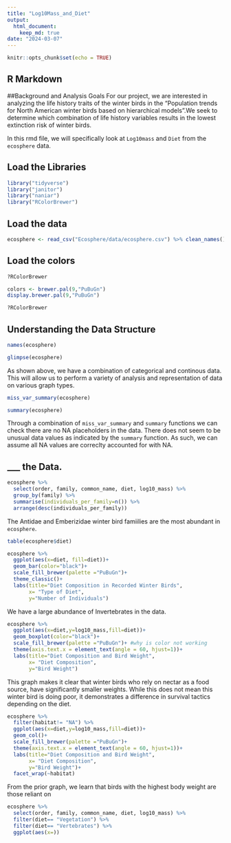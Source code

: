 ```yaml
---
title: "Log10Mass_and_Diet"
output: 
  html_document: 
    keep_md: true
date: "2024-03-07"
---
```


```r
knitr::opts_chunk$set(echo = TRUE)
```

## R Markdown

##Background and Analysis Goals For our project, we are interested in analyzing the life history traits of the winter birds in the "Population trends for North American winter birds based on hierarchical models".We seek to determine which combination of life history variables results in the lowest extinction risk of winter birds.

In this rmd file, we will specifically look at `Log10mass` and `Diet` from the `ecosphere` data.

## Load the Libraries

```r
library("tidyverse")
library("janitor")
library("naniar")
library("RColorBrewer")
```

## Load the data

```r
ecosphere <- read_csv("Ecosphere/data/ecosphere.csv") %>% clean_names()
```

## Load the colors

```r
?RColorBrewer
```

```r
colors <- brewer.pal(9,"PuBuGn")
display.brewer.pal(9,"PuBuGn")
```

```r
?RColorBrewer
```

## Understanding the Data Structure

```r
names(ecosphere)
```

```r
glimpse(ecosphere)
```

As shown above, we have a combination of categorical and continous data. This will allow us to perform a variety of analysis and representation of data on various graph types.

```r
miss_var_summary(ecosphere)
```

```r
summary(ecosphere)
```

Through a combination of `miss_var_summary` and `summary` functions we can check there are no NA placeholders in the data. There does not seem to be unusual data values as indicated by the `summary` function. As such, we can assume all NA values are correclty accounted for with NA.

## \_\_\_ the Data.

```r
ecosphere %>% 
  select(order, family, common_name, diet, log10_mass) %>% 
  group_by(family) %>% 
  summarise(individuals_per_family=n()) %>% 
  arrange(desc(individuals_per_family))
```

The Antidae and Emberizidae winter bird famiilies are the most abundant in `ecosphere`.

```r
table(ecosphere$diet)
```

```r
ecosphere %>% 
  ggplot(aes(x=diet, fill=diet))+
  geom_bar(color="black")+
  scale_fill_brewer(palette ="PuBuGn")+
  theme_classic()+
  labs(title="Diet Composition in Recorded Winter Birds",
       x= "Type of Diet",
       y="Number of Individuals")
```

We have a large abundance of Invertebrates in the data.

```r
ecosphere %>% 
  ggplot(aes(x=diet,y=log10_mass,fill=diet))+
  geom_boxplot(color="black")+
  scale_fill_brewer(palette ="PuBuGn")+ #why is color not working
  theme(axis.text.x = element_text(angle = 60, hjust=1))+
  labs(title="Diet Composition and Bird Weight",
       x= "Diet Composition",
       y="Bird Weight")
```

This graph makes it clear that winter birds who rely on nectar as a food source, have significantly smaller weights. While this does not mean this winter bird is doing poor, it demonstrates a difference in survival tactics depending on the diet.

```r
ecosphere %>% 
  filter(habitat!= "NA") %>% 
  ggplot(aes(x=diet,y=log10_mass,fill=diet))+
  geom_col()+
  scale_fill_brewer(palette ="PuBuGn")+
  theme(axis.text.x = element_text(angle = 60, hjust=1))+
  labs(title="Diet Composition and Bird Weight",
       x= "Diet Composition",
       y="Bird Weight")+
  facet_wrap(~habitat)
```

From the prior graph, we learn that birds with the highest body weight are those reliant on

```r
ecosphere %>% 
  select(order, family, common_name, diet, log10_mass) %>%
  filter(diet== "Vegetation") %>% 
  filter(diet== "Vertebrates") %>% 
  ggplot(aes(x=))
```
